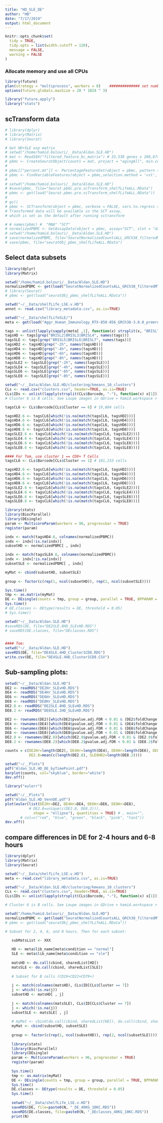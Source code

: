 ```yaml
---
title: "HD_SLE_DE"
author: "HB"
date: "7/17/2019"
output: html_document
---
```


```r
knitr::opts_chunk$set(
  tidy = TRUE,
  tidy.opts = list(width.cutoff = 120),
  message = FALSE,
  warning = FALSE
)
```

### Allocate memory  and use all CPUs

```r
library(future)
plan(strategy = "multiprocess", workers = 8)    ############## set number of CPUs #################
options(future.globals.maxSize = 20 * 1024 ^ 3)

library("future.apply")
library("stats")
```

## scTransform data

```r
# library(dplyr)
# library(Matrix)
# library(Seurat)

# Get HD+SLE exp matrix
# setwd("/home/hamid.bolouri/__Data/Aldan.SLE.HD")
# mat <- Read10X("filtered_feature_bc_matrix") # 33,538 genes x 280,674 cells
# pbmc <- CreateSeuratObject(counts = mat, project = "agingAll", min.cells = 3, min.features = 200)
# 
# pbmc[["percent.mt"]] <- PercentageFeatureSet(object = pbmc, pattern = "^MT-")
# pbmc <- FindVariableFeatures(object = pbmc,selection.method = 'vst', nfeatures = 2000)
# 
# setwd("/home/hamid.bolouri/__Data/Aldan.SLE.HD")
# #save(pbmc, file="Seurat.pbmc.pre.scTransform_shelfLifeALL.RData")
# pbmc <- get(load("Seurat.pbmc.pre.scTransform_shelfLifeALL.RData"))
# 
# gc()
# pbmc <- SCTransform(object = pbmc, verbose = FALSE, vars.to.regress = 'percent.mt', conserve.memory = FALSE)
# Transformed data will be available in the SCT assay, 
# which is set as the default after running sctransform

# # names(pbmc) #  "RNA" "SCT" 
# normalizedPBMC <- GetAssayData(object = pbmc, assay="SCT", slot = "data")
# setwd("/home/hamid.bolouri/__Data/Aldan.SLE.HD")
# save(normalizedPBMC, file="SeuratNormalizedCountsALL_GRCh38_filteredMT.RData")
# save(pbmc, file="seuratObj_pbmc_shelfLifeALL.RData")
```

## Select data subsets

```r
library(dplyr)
library(Matrix)

setwd("/home/hamid.bolouri/__Data/Aldan.SLE.HD")
normalizedPBMC <- get(load("SeuratNormalizedCountsALL_GRCh38_filteredMT.RData"))
# library(Seurat)
# pbmc <- get(load("seuratObj_pbmc_shelfLifeALL.RData"))

setwd("~/__Data/shelfLife_LSE.v.HD")
annot <- read.csv("library_metadata.csv", as.is=TRUE)

setwd("~/__Data/shelfLifeSLE/")
meta <- get(load("Aggr_Human_Immunology_RTX-850-856_GRCh38-3.0.0_premrna_samp.dat_v3_reads.RData"))

tags <- unlist(lapply(sapply(meta[ ,1], function(x) strsplit(x, "BRISL")), function(y) y[1]))
tagsHD <- tags[grep("BRISL2|BRISL3|BRISL4", names(tags))]
tagsSLE <- tags[grep("BRISL5|BRISL6|BRISL7", names(tags))]
tagsHD2 <- tagsHD[grep("-2h", names(tagsHD))]
tagsHD4 <- tagsHD[grep("-4h", names(tagsHD))]
tagsHD6 <- tagsHD[grep("-6h", names(tagsHD))]
tagsHD8 <- tagsHD[grep("-8h", names(tagsHD))]
tagsSLE2 <- tagsSLE[grep("-2h", names(tagsSLE))]
tagsSLE4 <- tagsSLE[grep("-4h", names(tagsSLE))]
tagsSLE6 <- tagsSLE[grep("-6h", names(tagsSLE))]
tagsSLE8 <- tagsSLE[grep("-8h", names(tagsSLE))]

setwd("~/__Data/Aldan.SLE.HD/clustering/kmeans_10_clusters")
CLs <- read.csv("clusters.csv", header=TRUE, as.is=TRUE)
CLs$IDs <- unlist(lapply(strsplit(CLs$Barcode, "-"), function(x) x[1]))
# Cluster 6 is B cells. See Loupe images in GDrive > hamid.workspace > shelfLife

tagsCL6 <- CLs$Barcode[CLs$Cluster == 6] # 19,804 cells

tagsHD2.6 <- tagsCL6[which(!is.na(match(tagsCL6, tagsHD2)))]
tagsHD4.6 <- tagsCL6[which(!is.na(match(tagsCL6, tagsHD4)))]
tagsHD6.6 <- tagsCL6[which(!is.na(match(tagsCL6, tagsHD6)))]
tagsHD8.6 <- tagsCL6[which(!is.na(match(tagsCL6, tagsHD8)))]
tagsSLE2.6 <- tagsCL6[which(!is.na(match(tagsCL6, tagsSLE2)))]
tagsSLE4.6 <- tagsCL6[which(!is.na(match(tagsCL6, tagsSLE4)))]
tagsSLE6.6 <- tagsCL6[which(!is.na(match(tagsCL6, tagsSLE6)))]
tagsSLE8.6 <- tagsCL6[which(!is.na(match(tagsCL6, tagsSLE8)))]

#### For Tom, use cluster 1 == CD8+ T Cells
tagsCL6 <- CLs$Barcode[CLs$Cluster == 1] # 101,233 cells

tagsHD2.6 <- tagsCL6[which(!is.na(match(tagsCL6, tagsHD2)))]
tagsHD4.6 <- tagsCL6[which(!is.na(match(tagsCL6, tagsHD4)))]
tagsHD6.6 <- tagsCL6[which(!is.na(match(tagsCL6, tagsHD6)))]
tagsHD8.6 <- tagsCL6[which(!is.na(match(tagsCL6, tagsHD8)))]
tagsSLE2.6 <- tagsCL6[which(!is.na(match(tagsCL6, tagsSLE2)))]
tagsSLE4.6 <- tagsCL6[which(!is.na(match(tagsCL6, tagsSLE4)))]
tagsSLE6.6 <- tagsCL6[which(!is.na(match(tagsCL6, tagsSLE6)))]
tagsSLE8.6 <- tagsCL6[which(!is.na(match(tagsCL6, tagsSLE8)))]

```

```r
library(stats)
library(BiocParallel)
library(DEsingle)
param <- MulticoreParam(workers = 96, progressbar = TRUE)
register(param)

indx <- match(tagsHD4.6, colnames(normalizedPBMC))
indx <- indx[!is.na(indx)]
subsetHD <- normalizedPBMC[ , indx]

indx <- match(tagsSLE4.6, colnames(normalizedPBMC))
indx <- indx[!is.na(indx)]
subsetSLE <- normalizedPBMC[ , indx]

myMat <- cbind(subsetHD, subsetSLE)
   
group <- factor(c(rep(1, ncol(subsetHD)), rep(2, ncol(subsetSLE))))

Sys.time()
tmp <- as.matrix(myMat)
DE <- DEsingle(counts = tmp, group = group, parallel = TRUE, BPPARAM = param)
Sys.time()
# DE.classes <- DEtype(results = DE, threshold = 0.05)
# Sys.time()

setwd("~/__Data/Aldan.SLE.HD")
#saveRDS(DE, file="DE2SLE.8HD_SLEvHD.RDS")
# saveRDS(DE.classes, file="DEclasses.RDS")


#### Tom:
setwd("~/__Data/Aldan.SLE.HD")
saveRDS(DE, file="DE4SLE.4HD_Cluster1CD8.RDS")
write.csv(DE, file="DE4SLE.4HD_Cluster1CD8.CSV")
```

## Sub-sampling plots:

```r
setwd("~/__Data/Aldan.SLE.HD")
DE2 <- readRDS("DE2Hr_SLEvHD.RDS")
DE4 <- readRDS("DE4Hr_SLEvHD.RDS")
DE6 <- readRDS("DE6Hr_SLEvHD.RDS")
DE8 <- readRDS("DE8Hr_SLEvHD.RDS")
DE2.8 <- readRDS("DE2SLE.8HD_SLEvHD.RDS")
DE8.2 <- readRDS("DE8SLE.2HD_SLEvHD.RDS")

DE2 <- rownames(DE2)[which(DE2$pvalue.adj.FDR < 0.01 & (DE2$foldChange > 2 | DE2$foldChange < 0.5))]
DE4 <- rownames(DE4)[which(DE4$pvalue.adj.FDR < 0.01 & (DE4$foldChange > 2 | DE4$foldChange < 0.5))]
DE6 <- rownames(DE6)[which(DE6$pvalue.adj.FDR < 0.01 & (DE6$foldChange > 2 | DE6$foldChange < 0.5))]
DE8 <- rownames(DE8)[which(DE8$pvalue.adj.FDR < 0.01 & (DE8$foldChange > 2 | DE2.8$foldChange < 0.5))]
DE2.8 <- rownames(DE2.8)[which(DE2.8$pvalue.adj.FDR < 0.01 & (DE2.8$foldChange > 2 | DE2.8$foldChange < 0.5))]
DE8.2 <- rownames(DE8.2)[which(DE8.2$pvalue.adj.FDR < 0.01 & (DE8.2$foldChange > 2 | DE8.2$foldChange < 0.5))]

counts = c(DE2Hr=length(DE2), DE4Hr=length(DE4), DE6Hr=length(DE6), DE8Hr=length(DE8),
           DE2.8=mean(c(length(DE2.8), SLE8HD2=length(DE8.2))))

setwd("~/__Plots")
pdf("Aldan_SLE.HD_DE_byTimePoint.pdf")
barplot(counts, col="skyblue", border="white")
dev.off()

library("eulerr")

setwd("~/__Plots")
pdf("Aldan_SLE.HD_VennDE.pdf")
plot(euler(list(DE2Hr=DE2, DE4Hr=DE4, DE6Hr=DE6, DE8Hr=DE8),
           # DE2.8=unique(c(DE2.8, DE8.2))), 
             shape = "ellipse"), quantities = TRUE) # , main="",  
       # col=c("red", "blue", "green", "black", "pink", "tan1"))
dev.off()

```


## compare differences in DE for 2-4 hours and 6-8 hours


```r
library(dplyr)
library(Matrix)
library(Seurat)

setwd("~/__Data/shelfLife_LSE.v.HD")
meta <- read.csv("library_metadata.csv", as.is=TRUE)

setwd("~/__Data/Aldan.SLE.HD/clustering/kmeans_10_clusters")
CLs <- read.csv("clusters.csv", header=TRUE, as.is=TRUE)
CLs$IDs <- unlist(lapply(strsplit(CLs$Barcode, "-"), function(x) x[1]))

# Cluster 6 is B cells. See Loupe images in GDrive > hamid.workspace > shelfLife

setwd("/home/hamid.bolouri/__Data/Aldan.SLE.HD")
normalizedPBMC <- get(load("SeuratNormalizedCountsALL_GRCh38_filteredMT.RData"))
# pbmc <- get(load("seuratObj_pbmc_shelfLifeALL.RData"))

# Subset for 2, 4, 6, and 8 hours. Then for each subset:

   subMatsList <- XXX
   
   HD <- meta$lib_name[meta$condition == "normal"]
   SLE <- meta$lib_name[meta$condition == "sle"]
   
   matsHD <- do.call(cbind, sharedList[HD])
   matsSLE <- do.call(cbind, sharedList[SLE])
   
   # Subset for B cells (CD19+CD22+CD79+)
   
   j <- match(colnames(matsHD), CLs$ID[CLs$Cluster == 7]) 
   j <- which(!is.na(j))
   subsetHD <- matsHD[ , j]
   
   j <- match(colnames(matsSLE), CLs$ID[CLs$Cluster == 7]) 
   j <- which(!is.na(j))
   subsetSLE <- matsSLE[ , j]
   
   # myMat <- cbind(do.call(cbind, sharedList[HD]), do.call(cbind, sharedList[SLE]))
   myMat <- cbind(subsetHD, subsetSLE)
      
   group <- factor(c(rep(1, ncol(subsetHD)), rep(2, ncol(subsetSLE))))
   
   library(stats)
   library(BiocParallel)
   library(DEsingle)
   param <- MulticoreParam(workers = 96, progressbar = TRUE)
   register(param)
   
   Sys.time()
   tmp <- as.matrix(myMat)
   DE <- DEsingle(counts = tmp, group = group, parallel = TRUE, BPPARAM = param)
   Sys.time()
   DE.classes <- DEtype(results = DE, threshold = 0.05)
   Sys.time()
   
   setwd("~/__Data/shelfLife_LSE.v.HD")
   saveRDS(DE, file=paste0(N, "_DE_40KG_10KC.RDS"))
   saveRDS(DE.classes, file=paste0(N, "_DEclasses_40KG_10KC.RDS"))
   print(N)

```


